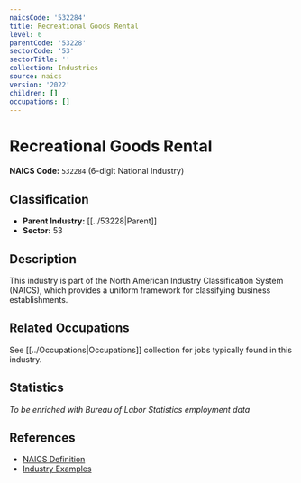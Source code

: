 ```yaml
---
naicsCode: '532284'
title: Recreational Goods Rental
level: 6
parentCode: '53228'
sectorCode: '53'
sectorTitle: ''
collection: Industries
source: naics
version: '2022'
children: []
occupations: []
---
```

# Recreational Goods Rental

**NAICS Code:** `532284` (6-digit National Industry)

## Classification

- **Parent Industry:** [[../53228|Parent]]
- **Sector:** 53

## Description

This industry is part of the North American Industry Classification System (NAICS), which provides a uniform framework for classifying business establishments.

## Related Occupations

See [[../Occupations|Occupations]] collection for jobs typically found in this industry.

## Statistics

*To be enriched with Bureau of Labor Statistics employment data*

## References

- [NAICS Definition](https://www.census.gov/naics/)
- [Industry Examples](https://www.census.gov/naics/2022NAICS/)
